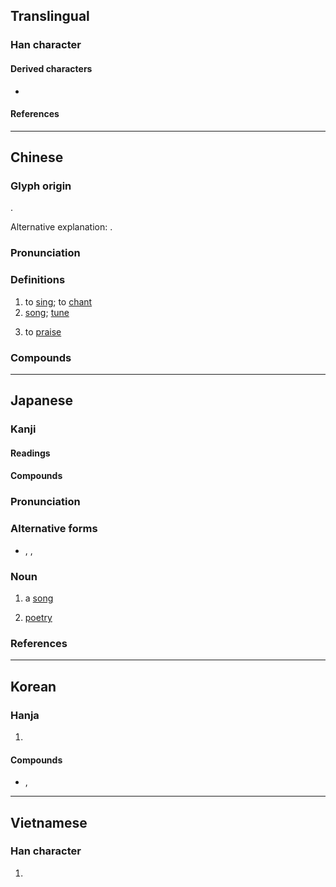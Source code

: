 {{also|欨}}
{{character info/new}}
==Translingual==
{{stroke order|strokes=14}}

===Han character===
{{Han char|rn=76|rad=欠|as=10|sn=14|four=17682|canj=MRNO,XMRNO|ids=⿰哥欠}}

====Derived characters====
* {{l|mul|[[𫉸]]}}

====References====
{{Han ref|kx=0571.070|dkj=16167|dj=0959.060|hdz=32147.120|uh=6B4C}}

----

==Chinese==
{{zh-forms}}

===Glyph origin===
{{Han etym}}
{{Han compound|哥|欠|t2=blow|ls=psc|c1=p|c2=s}}.

Alternative explanation: {{Han compound|可|可|欠|t1=sound of singing|t2=sound of singing|t3=open mouth|ls=ic}}.

{{attention|zh|哥 wasn't really used in classical chinese so is it the original character?}}

===Pronunciation===
{{zh-pron
|m=gē,er=y
|ma=
|m-s=go1
|c=go1
|c-t=
|g=
|h=pfs=kô
|j=
|mb=gó̤ 
|md=gŏ
|mn=koa/ko/qz:ko͘
|mn_note=koa - vernacular; ko/ko͘ - literary
|mn-t=gua1/go1
|mn-t_note=gua1 - vernacular; go1 - literary
|w=1ku
|x=
|mc=y
|oc=y
|cat=v,n
}}

===Definitions===
{{zh-hanzi}}

# to [[sing]]; to [[chant]]
# [[song]]; [[tune]] {{zh-mw|首|c:隻}}
#: {{zh-x|歌曲{qǔ}|song}}
# to [[praise]]

===Compounds===
{{zh-der|且歌且舞|主歌|副歌|歌手|兒歌|民歌|山歌|正歌|雅歌|主打歌|九歌|五子之歌|伯歌季舞|但歌|俚歌|倚歌|凱歌|前歌後舞|北歌|口水歌|可歌可泣|和歌|咳歌打戰|哀歌|唱歌|商歌|喜歌劇|嘯歌|嘲歌|四面楚歌|國歌|國際歌|垓下歌|大唐之歌|大歌劇|大風歌|太平歌詞|夷歌|好了歌|妙舞清歌|子夜歌|宴歌|對歌|對酒當歌|小歌劇|屠牛朝歌|巷歌|帳中歌|引吭高歌|弦歌|弦歌不輟|徒歌|念歌|悲歌|悲歌慷慨|悼歌|情歌|愷歌|慷慨悲歌|戀歌|戰歌|戹屯歌|扊扅歌|手語歌|打呆歌|打孩歌|打歌|打頦歌|抗戰歌曲|挽歌|挽歌郎|捉搦歌|採茶歌|接輿歌鳳|搖囝仔歌|搖籃歌|擊壤歌|放歌|敕勒歌|易水歌|晨歌|朝歌|朝歌夜絃|朝歌暮樂|朝歌暮絃|朝歌鼓刀|村歌|校園民歌|校歌|桃葉歌|棹歌|楚歌|榜歌|樂歌|樵歌|櫂歌|歌五褲|歌仔戲|歌伎|歌劇|歌劇院|歌功頌德|歌友會|歌吟|歌吹|歌唱|歌喉|歌壇|歌女|歌妓|歌姬|歌廳|歌德|歌扇|歌星|歌曲|歌板|歌樂|歌樓舞館|歌筵|歌聲|歌聲繞梁|歌臺舞榭|歌舞|歌舞伎|歌舞作樂|歌舞劇|歌舞團|歌舞場|歌舞昇平|歌舞片|歌行|歌訣|歌詞|歌詠|歌誦|歌調|歌謠|歌譜|歌迷|歌郎|歌鐘|歌音|歌頌|歌頭|歌風臺|歌鶯舞燕|正氣歌|武城弦歌|民歌五褲|民謠歌手|民謠歌曲|民間歌舞|流行歌曲|浩歌|清歌|清歌妙舞|漁歌|燒餅歌|燕歌行|牛角之歌|牧歌|牽亡歌|狂歌|獨弦哀歌|玉帛笙歌|琴歌|畢業歌|白紵歌|白雪歌|相和歌|秧歌|秧歌劇|竹板歌|笙歌|笙歌匝地|笙歌鼎沸|絃歌|羅蘭之歌|老歌|聖歌|聾者之歌|胡歌野調|能歌擅舞|舞榭歌樓|舞榭歌臺|舞燕歌鶯|舞衫歌扇|舞鸞歌鳳|船歌|菱歌|藏矇歌兒|藝術歌曲|虞歌決別|行歌|褒歌|襦褲歌|西陵歌舞|詩歌|詩詞歌賦|謳歌|讚美歌|豔歌|踏歌|蹈歌|軍歌|載歌且舞|載歌載舞|輓歌|輕歌劇|輕歌慢舞|輕歌曼舞|農歌|郊廟歌辭|鄉歌|酣歌|酣歌恆舞|醉舞狂歌|錦歌|鐃歌|長恨歌|長歌|長歌當哭|霸王悲歌|靈歌|頌歌|飛歌|饒舌歌曲|驪歌|高歌|高歌猛進|鬻歌|鶯歌|鶯歌燕舞|麥秀歌|黑人靈歌|點歌|鼓盆歌|鼓盆而歌|龍歌節|龍舟歌}}

{{zh-cat|Beginning}}

----

==Japanese==

===Kanji===
{{ja-kanji|grade=2|rs=欠10}}

====Readings====
{{ja-readings
|goon=か
|kanon=か
|kun=うた-う<うた-ふ, うた-
}}

====Compounds====
{{der5|lang=ja|{{ja-r|雅歌|がか|[[elegant]] [[song]]}}, {{ja-r|雅歌|^がか|[[Song of Songs]]}}
|{{ja-r|歌曲|かきょく}}
|{{ja-r|歌劇|かげき}}
|{{ja-r|歌詞|かし}}
|{{ja-r|歌手|かしゅ}}
|{{ja-r|歌集|かしゅう}}
|{{ja-r|歌唱|かしょう}}
|{{ja-r|歌舞伎|かぶき}}: [[kabuki]]
|{{ja-r|歌謡|かよう}}
|{{ja-r|歌会|うたかい}}
|{{ja-r|歌枕|うたまくら}}
|{{ja-r|詩歌|しいか}}
|{{ja-r|賛歌|さんか}}, {{ja-r|讃歌|さんか}}
|{{ja-r|賛美歌|さんびか}}
}}

{{wikipedia|lang=ja}}
{{ja-kanjitab|うた|yomi=k}}

===Pronunciation===
{{ja-pron|yomi=k|うた|acc=2|acc_ref=DJR,NHK,SMK2}}

===Alternative forms===
* {{ja-l|唄}}, {{ja-l|詩}}, {{ja-l|謳}}

===Noun===
{{ja-noun|うた}}

# a [[song]]
#: {{ja-usex|氷と炎の'''歌'''|^こおり と ^ほのお の '''^うた'''|{{w|A Song of Ice and Fire|A '''Song''' of Ice and Fire}}}}
# [[poetry]]

===References===
<references/>

----

==Korean==

===Hanja===
{{ko-hanja/new|노래|가}}

# {{defn|lang=ko|sort=欠10}}

====Compounds====
* {{ko-l|아가|[[elegant]] [[song]]|雅歌}}, {{ko-l|^아가|[[Song of Songs]]|雅歌}}

----

==Vietnamese==

===Han character===
{{vi-hantu|[[ca]], [[cà]], [[cao]]|rs=欠10}}

# {{defn|lang=vi|sort=欠10}}